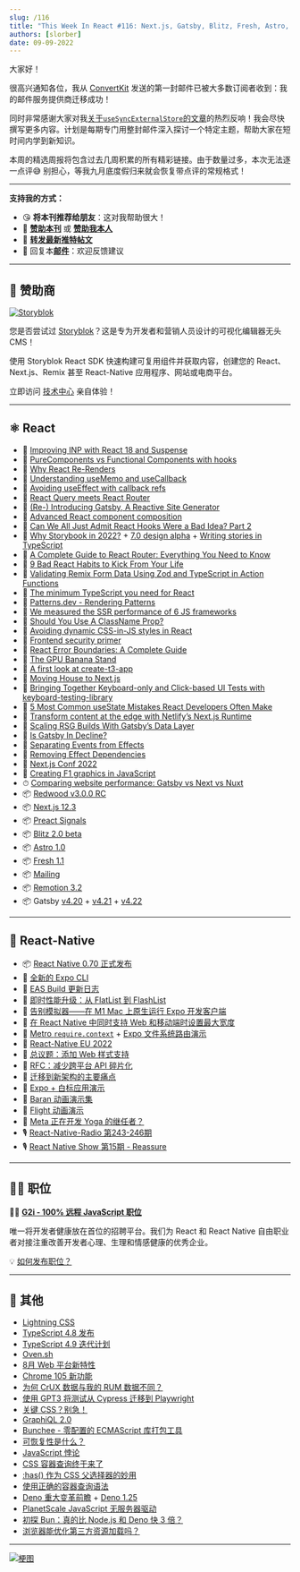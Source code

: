 ```yaml
---
slug: /116
title: "This Week In React #116: Next.js, Gatsby, Blitz, Fresh, Astro, Preact, Redwood, Deno, Remotion, React-Native, Expo, TypeScript, Lightning CSS..."
authors: [slorber]
date: 09-09-2022
---
```


大家好！

很高兴通知各位，我从 [ConvertKit](https://thisweekinreact.com/convertkit) 发送的第一封邮件已被大多数订阅者收到：我的邮件服务提供商迁移成功！

同时非常感谢大家对我[关于`useSyncExternalStore`的文章](https://thisweekinreact.com/articles/useSyncExternalStore-the-underrated-react-api)的热烈反响！我会尽快撰写更多内容。计划是每期专门用整封邮件深入探讨一个特定主题，帮助大家在短时间内学到新知识。

本周的精选周报将包含过去几周积累的所有精彩链接。由于数量过多，本次无法逐一点评😅 别担心，等我九月底度假归来就会恢复带点评的常规格式！

<!-- truncate -->

---

**支持我的方式：**

- 😘 **将本刊推荐给朋友**：这对我帮助很大！
- 💸 [**赞助本刊**](https://thisweekinreact.com/sponsor) 或 [**赞助我本人**](https://github.com/sponsors/slorber)
- 🧵 [**转发最新推特帖文**](https://slo.im/thread)
- 📨 回复本[**邮件**](mailto:sebastien@thisweekinreact.com)：欢迎反馈建议

<SubscribeFormEmbed />

---

## 💸 赞助商

[![Storyblok](/emails/issues/116/storyblok.png)](https://www.storyblok.com/?utm_source=thisweekinreact&utm_medium=display&utm_campaign=AWA_SPON_TWIREACT_TRA&utm_content=thisweekinreact_en)

您是否尝试过 [Storyblok](https://www.storyblok.com/?utm_source=thisweekinreact&utm_medium=display&utm_campaign=AWA_SPON_TWIREACT_TRA&utm_content=thisweekinreact_en)？这是专为开发者和营销人员设计的可视化编辑器无头CMS！

使用 Storyblok React SDK 快速构建可复用组件并获取内容，创建您的 React、Next.js、Remix 甚至 React-Native 应用程序、网站或电商平台。

立即访问 [技术中心](https://www.storyblok.com/technologies?utm_source=thisweekinreact&utm_medium=display&utm_campaign=AWA_SPON_TWIREACT_TRA&utm_content=thisweekinreact_en) 亲自体验！

---

## ⚛️ React

- 📜 [Improving INP with React 18 and Suspense](https://vercel.com/blog/improving-interaction-to-next-paint-with-react-18-and-suspense)
- 📜 [PureComponents vs Functional Components with hooks](https://www.developerway.com/posts/pure-components-vs-functional-and-hooks)
- 📜 [Why React Re-Renders](https://www.joshwcomeau.com/react/why-react-re-renders/)
- 📜 [Understanding useMemo and useCallback](https://www.joshwcomeau.com/react/usememo-and-usecallback/)
- 📜 [Avoiding useEffect with callback refs](https://tkdodo.eu/blog/avoiding-use-effect-with-callback-refs)
- 📜 [React Query meets React Router](https://tkdodo.eu/blog/react-query-meets-react-router)
- 📜 [(Re-) Introducing Gatsby, A Reactive Site Generator](https://www.gatsbyjs.com/blog/re-introducing-gatsby-a-reactive-site-generator/)
- 📜 [Advanced React component composition](https://frontendmastery.com/posts/advanced-react-component-composition-guide/)
- 📜 [Can We All Just Admit React Hooks Were a Bad Idea? Part 2](https://medium.com/codex/can-we-all-just-admit-react-hooks-were-a-bad-idea-795505b0485d)
- 📜 [Why Storybook in 2022?](https://storybook.js.org/blog/why-storybook-in-2022/) + [7.0 design alpha](https://storybook.js.org/blog/7-0-design-alpha/) + [Writing stories in TypeScript](https://storybook.js.org/blog/writing-stories-in-typescript/)
- 📜 [A Complete Guide to React Router: Everything You Need to Know](https://ui.dev/react-router-tutorial)
- 📜 [9 Bad React Habits to Kick From Your Life](https://cult.honeypot.io/reads/bad-react-habits-to-kick/)
- 📜 [Validating Remix Form Data Using Zod and TypeScript in Action Functions](https://egghead.io/blog/validating-remix-form-data-using-zod-and-typescript-in-action-functions)
- 📜 [The minimum TypeScript you need for React](https://ente.io/blog/tech/typescript-for-react/)
- 📜 [Patterns.dev - Rendering Patterns](https://www.patterns.dev/posts/rendering-introduction/)
- 📜 [We measured the SSR performance of 6 JS frameworks](https://dev.to/kaspera/we-measured-the-ssr-performance-of-6-js-frameworks-heres-what-we-found-1ck0)
- 📜 [Should You Use A ClassName Prop?](https://www.chakshunyu.com/blog/should-you-use-a-classname-prop/)
- 📜 [Avoiding dynamic CSS-in-JS styles in React](https://nickb.dev/blog/avoid-dynamic-css-in-js-styles-in-react/)
- 📜 [Frontend security primer](https://frontendmastery.com/posts/frontend-security-primer/)
- 📜 [React Error Boundaries: A Complete Guide](https://meticulous.ai/blog/react-error-boundaries-complete-guide/)
- 📜 [The GPU Banana Stand](https://acko.net/blog/the-gpu-banana-stand/)
- 📜 [A first look at create-t3-app](https://dev.to/ajcwebdev/a-first-look-at-create-t3-app-1i8f)
- 📜 [Moving House to Next.js](https://blog.benchsci.com/moving-house-to-next.js)
- 📜 [Bringing Together Keyboard-only and Click-based UI Tests with keyboard-testing-library](https://testingaccessibility.com/introducing-keyboard-testing-library-by-grunet)
- 📜 [5 Most Common useState Mistakes React Developers Often Make](https://refine.dev/blog/common-usestate-mistakes-and-how-to-avoid/)
- 📜 [Transform content at the edge with Netlify’s Next.js Runtime](https://www.netlify.com/blog/nextjs-advanced-middleware-better-runtime-that-extends-nextjs/)
- 📜 [Scaling RSG Builds With Gatsby’s Data Layer](https://www.gatsbyjs.com/blog/scaling-rsg-builds-with-gatsbys-data-layer/)
- 📜 [Is Gatsby In Decline?](https://deliciousreverie.co.uk/posts/is-gatsby-decline/)
- 📖 [Separating Events from Effects](https://beta.reactjs.org/learn/separating-events-from-effects)
- 📖 [Removing Effect Dependencies](https://beta.reactjs.org/learn/removing-effect-dependencies)
- 👥 [Next.js Conf 2022](https://vercel.com/blog/nextjs-conf-2022)
- 🎥 [Creating F1 graphics in JavaScript](https://www.youtube.com/watch?v=sA-X0Bw_7Gg)
- ⏱ [Comparing website performance: Gatsby vs Next vs Nuxt](https://www.gatsbyjs.com/blog/comparing-website-performance-gatsby-vs-next-vs-nuxt/)
- 📦 [Redwood v3.0.0 RC](https://community.redwoodjs.com/t/redwood-v3-0-0-rc-is-now-available/3836)
- 📦 [Next.js 12.3](https://nextjs.org/blog/next-12-3)
- 📦 [Preact Signals](https://preactjs.com/blog/introducing-signals/)
- 📦 [Blitz 2.0 beta](https://github.com/blitz-js/blitz/releases/tag/v2.0.0-beta.1)
- 📦 [Astro 1.0](https://astro.build/blog/astro-1/)
- 📦 [Fresh 1.1](https://deno.com/blog/fresh-1.1)
- 📦 [Mailing](https://www.mailing.run/)
- 📦 [Remotion 3.2](https://www.remotion.dev/blog/3-2)
- 📦 Gatsby [v4.20](https://www.gatsbyjs.com/docs/reference/release-notes/v4.20/) + [v4.21](https://www.gatsbyjs.com/docs/reference/release-notes/v4.21/) + [v4.22](https://www.gatsbyjs.com/docs/reference/release-notes/v4.22/)

<SubscribeFormEmbed />

---

## 📱 React-Native

- 📦 [React Native 0.70 正式发布](https://reactnative.dev/blog/2022/09/05/version-070)
- 📜 [全新的 Expo CLI](https://blog.expo.dev/the-new-expo-cli-f4250d8e3421)
- 📜 [EAS Build 更新日志](https://blog.expo.dev/eas-build-changelog-43b886b2fa24)
- 📜 [即时性能升级：从 FlatList 到 FlashList](https://shopify.engineering/instant-performance-upgrade-flatlist-flashlist)
- 📜 [告别模拟器——在 M1 Mac 上原生运行 Expo 开发客户端](https://medium.com/@derekstavis/ditch-the-simulator-running-expo-dev-client-natively-on-an-m1-mac-28d269e9af17)
- 📜 [在 React Native 中同时支持 Web 和移动端时设置最大宽度](https://www.reactnativeschool.com/setting-max-width-when-supporting-web-and-mobile-in-react-native)
- 🚧 [Metro `require.context`](https://github.com/facebook/metro/pull/822) + [Expo 文件系统路由演示](https://twitter.com/Baconbrix/status/1560353229241831425)
- 🎥 [React-Native EU 2022](https://www.youtube.com/playlist?list=PLZ3MwD-soTTE-qcA0MrcvZBdmkHJSIjJX)
- 💬 [总议题：添加 Web 样式支持](https://github.com/facebook/react-native/issues/34425)
- 💬 [RFC：减少跨平台 API 碎片化](https://github.com/react-native-community/discussions-and-proposals/pull/496)
- 💬 [迁移到新架构的主要痛点](https://github.com/reactwg/react-native-new-architecture/discussions/68)
- 🎨 [Expo + 白标应用演示](https://twitter.com/Baconbrix/status/1557773847717416964)
- 🎨 [Baran 动画演示集](https://twitter.com/barany6m)
- 🎨 [Flight 动画演示](https://twitter.com/lima_lucas3)
- 📡 [Meta 正在开发 Yoga 的继任者？](https://github.com/facebook/yoga/pull/1116#issuecomment-1201813564)
- 🎙️ [React-Native-Radio 第243-246期](https://reactnativeradio.com/episodes)
- 🎙️ [React Native Show 第15期 - Reassure](https://www.youtube.com/watch?v=8pTQKBHFs-8)

---

## 🧑‍💻 职位

🧑‍💼 [**G2i - 100% 远程 JavaScript 职位**](https://www.g2i.co/)

唯一将开发者健康放在首位的招聘平台。我们为 React 和 React Native 自由职业者对接注重改善开发者心理、生理和情感健康的优秀企业。

💡 [如何发布职位？](https://thisweekinreact.com/sponsor)

---

## 🔀 其他

- [Lightning CSS](https://lightningcss.dev/)
- [TypeScript 4.8 发布](https://devblogs.microsoft.com/typescript/announcing-typescript-4-8/)
- [TypeScript 4.9 迭代计划](https://github.com/microsoft/TypeScript/issues/50457)
- [Oven.sh](https://oven.sh/)
- [8月 Web 平台新特性](https://web.dev/web-platform-08-2022/)
- [Chrome 105 新功能](https://developer.chrome.com/blog/new-in-chrome-105/)
- [为何 CrUX 数据与我的 RUM 数据不同？](https://web.dev/crux-and-rum-differences/)
- [使用 GPT3 将测试从 Cypress 迁移到 Playwright](https://contra.com/p/PWBcPYZc-rewriting-tests-from-cypress-to-playwright-using-gpt-3)
- [关键 CSS？别急！](https://csswizardry.com/2022/09/critical-css-not-so-fast/)
- [GraphiQL 2.0](https://github.com/graphql/graphiql/releases/tag/graphiql%402.0.0)
- [Bunchee - 零配置的 ECMAScript 库打包工具](https://github.com/huozhi/bunchee)
- [可恢复性是什么？](https://dev.to/this-is-learning/resumability-wtf-2gcm)
- [JavaScript 悖论](https://dev.to/this-is-learning/the-javascript-paradox-2njj)
- [CSS 容器查询终于来了](https://ishadeed.com/article/container-queries-are-finally-here/)
- [:has() 作为 CSS 父选择器的妙用](https://webkit.org/blog/13096/css-has-pseudo-class/)
- [使用正确的容器查询语法](https://www.oddbird.net/2022/08/18/cq-syntax/)
- [Deno 重大变革前瞻](https://deno.com/blog/changes) + [Deno 1.25](https://deno.com/blog/v1.25)
- [PlanetScale JavaScript 无服务器驱动](https://planetscale.com/blog/introducing-the-planetscale-serverless-driver-for-javascript)
- [初探 Bun：真的比 Node.js 和 Deno 快 3 倍？](https://dev.to/builderio/a-first-look-at-bun-is-it-really-3x-faster-than-nodejs-and-deno-45od)
- [浏览器能优化第三方资源加载吗？](https://developer.chrome.com/blog/third-party-scripts/)

---

[![梗图](/emails/issues/116/meme.png)](https://twitter.com/Keithamus/status/1562894696476999682)